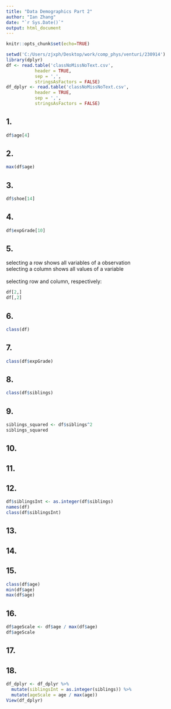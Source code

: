 ---
title: "Data Demographics Part 2"
author: "Ian Zhang"
date: "`r Sys.Date()`"
output: html_document
---

```{r setup, include=FALSE}
knitr::opts_chunk$set(echo=TRUE)
```

```{r}
setwd('C:/Users/zjxph/Desktop/work/comp_phys/venturi/230914')
library(dplyr)
df <- read.table('classNoMissNoText.csv',
           header = TRUE,
           sep = ',',
           stringsAsFactors = FALSE)
df_dplyr <- read.table('classNoMissNoText.csv',
           header = TRUE,
           sep = ',',
           stringsAsFactors = FALSE)
```
## 1.
```{r}
df$age[4]
```

## 2.
```{r}
max(df$age)
```

## 3.
```{r}
df$shoe[14]
```

## 4.
```{r}
df$expGrade[10]
```

## 5.
selecting a row shows all variables of a observation
<br>
selecting a column shows all values of a variable
<br>
<br>
selecting row and column, respectively:
```{r}
df[2,]
df[,2]
```


## 6.
```{r}
class(df)
```

## 7.
```{r}
class(df$expGrade)
```

## 8.
```{r}
class(df$siblings)
```

## 9.
```{r}
siblings_squared <- df$siblings^2
siblings_squared
```

## 10.
## 11.
## 12.
```{r}
df$siblingsInt <- as.integer(df$siblings)
names(df)
class(df$siblingsInt)
```

## 13.
## 14.
## 15.
```{r}
class(df$age)
min(df$age)
max(df$age)
```

## 16.
```{r}
df$ageScale <- df$age / max(df$age)
df$ageScale
```

## 17.
## 18.
```{r}
df_dplyr <- df_dplyr %>%
  mutate(siblingsInt = as.integer(siblings)) %>%
  mutate(ageScale = age / max(age))
View(df_dplyr)
```







